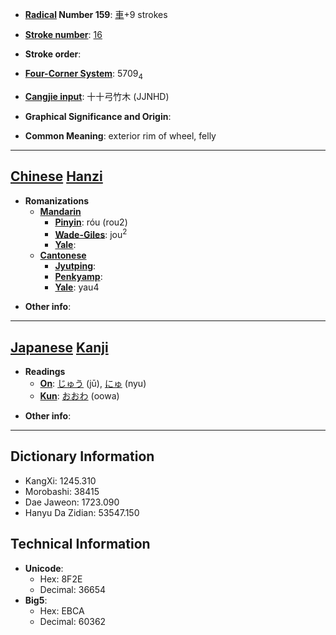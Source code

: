 * '''[[Wiktionary:Chinese radical index| Radical]] Number 159''': [[Wiktionary:Chinese radical index 車|車]]+9 strokes

* '''[[Wiktionary:Chinese total strokes index|Stroke number]]''': [[Wiktionary:Chinese total strokes index 16|16]]

* '''Stroke order''': 

* '''[[Wiktionary:Chinese four corner index|Four-Corner System]]''': 5709<sub>4</sub>

* '''[[Wiktionary:Chinese Cangjie index|Cangjie input]]''': 十十弓竹木 (JJNHD)

* '''Graphical Significance and Origin''': 

* '''Common Meaning''': exterior rim of wheel, felly

----

== [[Chinese]] [[Hanzi]] ==

* '''Romanizations'''
** '''[[Mandarin]]'''
*** '''[[Pinyin]]''': róu (rou2)
*** '''[[Wade-Giles]]''': jou<sup>2</sup>
*** '''[[Yale]]''': 
** '''[[Cantonese]]'''
*** '''[[Jyutping]]''':
*** '''[[Penkyamp]]''': 
*** '''[[Yale]]''': yau4

* '''Other info''': 

----

== [[Japanese]] [[Kanji]] ==

* '''Readings'''
** '''[[On]]''': [[じゅう]] (jū), [[にゅ]] (nyu)
** '''[[Kun]]''': [[おおわ]] (oowa)

* '''Other info''':  

----

== Dictionary Information ==

* KangXi: 1245.310
* Morobashi: 38415
* Dae Jaweon: 1723.090
* Hanyu Da Zidian: 53547.150

== Technical Information ==

* '''Unicode''':
** Hex: 8F2E
** Decimal: 36654
* '''Big5''':
** Hex: EBCA
** Decimal: 60362